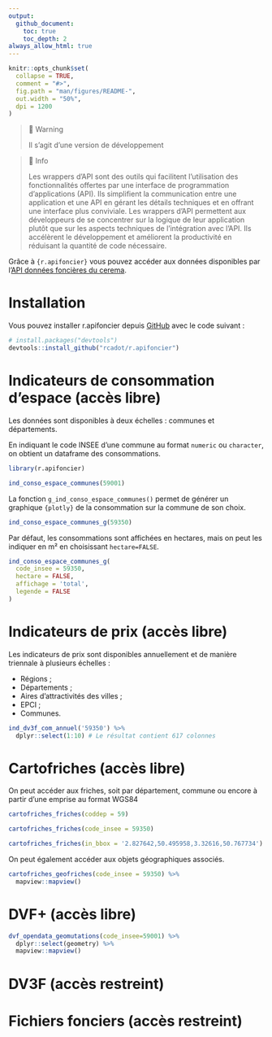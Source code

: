 ```yaml
---
output:
  github_document:
    toc: true
    toc_depth: 2
always_allow_html: true
---
```


<!-- README.md is generated from README.Rmd. Please edit that file -->

```r
knitr::opts_chunk$set(
  collapse = TRUE,
  comment = "#>",
  fig.path = "man/figures/README-",
  out.width = "50%",
  dpi = 1200
)
```


> 🚧 Warning
>
> Il s'agit d'une version de développement


> 📘 Info
>
> Les wrappers d'API sont des outils qui facilitent l'utilisation des fonctionnalités offertes par une interface de programmation d'applications (API). Ils simplifient la communication entre une application et une API en gérant les détails techniques et en offrant une interface plus conviviale. Les wrappers d'API permettent aux développeurs de se concentrer sur la logique de leur application plutôt que sur les aspects techniques de l'intégration avec l'API. Ils accélèrent le développement et améliorent la productivité en réduisant la quantité de code nécessaire.


Grâce à `{r.apifoncier}` vous pouvez accéder aux données disponibles par l'[API données foncières du cerema](https://apidf-preprod.cerema.fr/swagger/).


# Installation

Vous pouvez installer r.apifoncier depuis [GitHub](https://github.com/) avec le code suivant :

``` r
# install.packages("devtools")
devtools::install_github("rcadot/r.apifoncier")
```

# Indicateurs de consommation d'espace (accès libre)

Les données sont disponibles à deux échelles : communes et départements.

En indiquant le code INSEE d'une commune au format `numeric` ou `character`, on obtient un dataframe des consommations.

```r
library(r.apifoncier)

ind_conso_espace_communes(59001)
```

La fonction `g_ind_conso_espace_communes()` permet de générer un graphique `{plotly}` de la consommation sur la commune de son choix.

```r
ind_conso_espace_communes_g(59350)
```


Par défaut, les consommations sont affichées en hectares, mais on peut les indiquer en m² en choisissant `hectare=FALSE`.

```r
ind_conso_espace_communes_g(
  code_insee = 59350,
  hectare = FALSE,
  affichage = 'total',
  legende = FALSE
)
```


# Indicateurs de prix (accès libre)

Les indicateurs de prix sont disponibles annuellement et de manière triennale à plusieurs échelles :

- Régions ;
- Départements ;
- Aires d'attractivités des villes ;
- EPCI ; 
- Communes.

```r
ind_dv3f_com_annuel('59350') %>% 
  dplyr::select(1:10) # Le résultat contient 617 colonnes
```

# Cartofriches (accès libre)

On peut accéder aux friches, soit par département, commune ou encore à partir d'une emprise au format WGS84

```r
cartofriches_friches(coddep = 59)
```


```r
cartofriches_friches(code_insee = 59350)
```


```r
cartofriches_friches(in_bbox = '2.827642,50.495958,3.32616,50.767734')
```

On peut également accéder aux objets géographiques associés.

```r
cartofriches_geofriches(code_insee = 59350) %>% 
  mapview::mapview()
```

# DVF+ (accès libre)

```r
dvf_opendata_geomutations(code_insee=59001) %>% 
  dplyr::select(geometry) %>% 
  mapview::mapview()
```


# DV3F (accès restreint)



# Fichiers fonciers (accès restreint)

